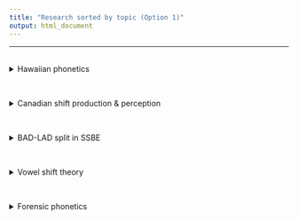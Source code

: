 ```yaml
---
title: "Research sorted by topic (Option 1)"
output: html_document
---
```

-----
<br>
<details>
<summary>Hawaiian phonetics</summary>
<br> Blurb about the topic can go here!

[[link](https://www.youtube.com/)] Paper, Here (2001). Title of Paper.  
[[link](https://www.youtube.com/)] Paper, Paper (2002). Title of Paper.  

</details>

<br>

<details>
<summary>Canadian shift production & perception</summary>
<br> This is how you dropdown.
</details>

<br>

<details>
<summary>BAD-LAD split in SSBE</summary>
<br> This is how you dropdown.
</details>

<br> 

<details>
<summary>Vowel shift theory</summary>
<br> This is how you dropdown.
</details>

<br>

<details>
<summary>Forensic phonetics</summary>
<br> This is how you dropdown.
</details>

